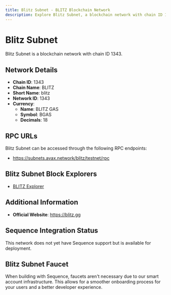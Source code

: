 ```yaml
--- 
title: Blitz Subnet - BLITZ Blockchain Network
description: Explore Blitz Subnet, a blockchain network with chain ID 1343. Learn about its native currency, BLITZ GAS, and how to interact with the network.
---
```


# Blitz Subnet

Blitz Subnet is a blockchain network with chain ID 1343.

## Network Details

- **Chain ID**: 1343
- **Chain Name**: BLITZ
- **Short Name**: blitz
- **Network ID**: 1343
- **Currency**: 
  - **Name**: BLITZ GAS
  - **Symbol**: BGAS
  - **Decimals**: 18

## RPC URLs

Blitz Subnet can be accessed through the following RPC endpoints:

- https://subnets.avax.network/blitz/testnet/rpc

## Blitz Subnet Block Explorers

- [BLITZ Explorer](https://subnets-test.avax.network/blitz)

## Additional Information

- **Official Website**: https://blitz.gg

## Sequence Integration Status

This network does not yet have Sequence support but is available for deployment.

## Blitz Subnet Faucet

When building with Sequence, faucets aren't necessary due to our smart account infrastructure. This allows for a smoother onboarding process for your users and a better developer experience.
